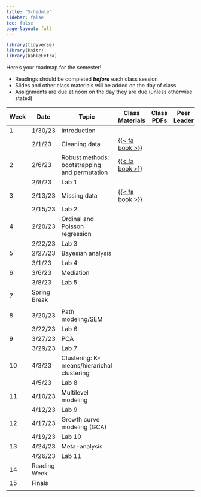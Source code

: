 ```yaml
---
title: "Schedule"
sidebar: false
toc: false
page-layout: full
---
```


```r
library(tidyverse)
library(knitr)
library(kableExtra)
```

::: schedule-page
Here's your roadmap for the semester!

<ul class="icon-list">

<li><i class="fas fa-book-reader"></i> Readings should be completed ***before*** each class session</li>

<li><i class="fas fa-tv"></i> Slides and other class materials will be added on the day of class</li>

<li><i class="fas fa-keyboard"></i> Assignments are due at noon on the day they are due (unless otherwise stated)</li>

</ul>

|     Week  |     Date         |     Topic                                         | Class Materials                                  | Class PDFs | Peer Leader |
|-----------|------------------|---------------------------------------------------|--------------------------------------------------|------------|-------------|
|     1     |     1/30/23      | Introduction                                      |                                                  |            |             |
|           | 2/1/23           | Cleaning data                                     |  [{{<   fa book   >}}](/schedule/01-week.qmd)                                                |            |             |
|     2     |     2/6/23       |     Robust methods: bootstrapping and permutation |     [{{<   fa book   >}}](/schedule/02-week.qmd) |            |             |
|           | 2/8/23           | Lab 1                                             |                                                  |            |             |
|     3     |     2/13/23      |     Missing data                                  |     [{{<   fa book   >}}](/schedule/01-week.qmd) |            |             |
|           | 2/15/23          | Lab 2                                             |                                                  |            |             |
|     4     |     2/20/23      |     Ordinal and Poisson regression                |                                                  |            |             |
|           | 2/22/23          | Lab 3                                             |                                                  |            |             |
|     5     |     2/27/23      |     Bayesian analysis                             |                                                  |            |             |
|           | 3/1/23           | Lab 4                                             |                                                  |            |             |
|     6     |     3/6/23       |     Mediation                                     |                                                  |            |             |
|           | 3/8/23           | Lab 5                                             |                                                  |            |             |
|     7     |     Spring Break |                                                   |                                                  |            |             |
|           |                  |                                                   |                                                  |            |             |
|     8     |     3/20/23      |     Path modeling/SEM                             |                                                  |            |             |
|           | 3/22/23          | Lab 6                                             |                                                  |            |             |
|     9     |     3/27/23      |     PCA                                           |                                                  |            |             |
|           | 3/29/23          | Lab 7                                             |                                                  |            |             |
|     10    |     4/3/23       |     Clustering: K-means/hierarichal clustering    |                                                  |            |             |
|           | 4/5/23           | Lab 8                                             |                                                  |            |             |
|     11    |     4/10/23      |     Multilevel modeling                           |                                                  |            |             |
|           | 4/12/23          | Lab 9                                             |                                                  |            |             |
|     12    |     4/17/23      |     Growth curve modeling (GCA)                   |                                                  |            |             |
|           | 4/19/23          | Lab 10                                            |                                                  |            |             |
|     13    |     4/24/23      |     Meta-analysis                                 |                                                  |            |             |
|           | 4/26/23          | Lab 11                                            |                                                  |            |             |
|     14    |     Reading Week |                                                   |                                                  |            |             |
|     15    |     Finals       |                                                   |                                                  |            |             |
|           |                  |                                                   |                                                  |            |             |
:::
